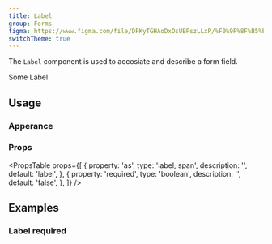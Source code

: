 ```yaml
---
title: Label
group: Forms
figma: https://www.figma.com/file/DFKyTGHAoDxOsUBPszLLxP/%F0%9F%8F%B5%EF%B8%8FMarigold?node-id=92%3A0
switchTheme: true
---
```


The `Label` component is used to accosiate and describe a form field.

<Preview>
  <Label>Some Label</Label>
</Preview>

## Usage

### Apperance

<ApperanceTable component={title} />

### Props

<PropsTable
  props={[
    {
      property: 'as',
      type: 'label, span',
      description: '',
      default: 'label',
    },
    {
      property: 'required',
      type: 'boolean',
      description: '',
      default: 'false',
    },
  ]}
/>

## Examples

### Label required

```tsx preview file=components/Label/label-req.demo.tsx

```
